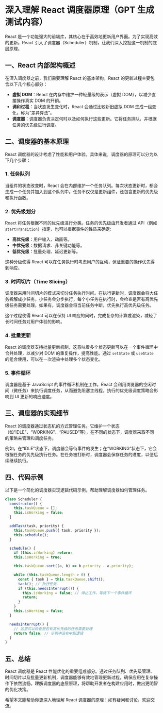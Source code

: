 # 深入理解 React 调度器原理（GPT 生成测试内容）

React 是一个功能强大的前端库，其核心在于高效地更新用户界面。为了实现高效的更新，React 引入了调度器（Scheduler）机制，让我们深入挖掘这一机制的底层原理。

## 一、React 内部架构概述

在深入调度器之前，我们需要理解 React 的基本架构。React 的更新过程主要包含以下几个核心部分：

- **虚拟 DOM**：React 在内存中维护一种轻量级的表示（虚拟 DOM），以减少直接操作真实 DOM 的开销。
- **调和过程**：当状态发生变化时，React 会通过比较新旧虚拟 DOM 生成一组变化，称为“差异算法”。
- **调度器**：调度器负责决定何时以及如何执行这些更新。它将任务排队，并根据任务的优先级进行调度。

## 二、调度器的基本原理

React 调度器的设计考虑了性能和用户体验。具体来说，调度器的原理可以分为以下几个步骤：

### 1. 任务队列

当组件的状态改变时，React 会在内部维护一个任务队列。每次状态更新时，都会生成一个任务并加入到这个队列中。任务不仅仅是更新组件，还包含更新的优先级和执行函数。

### 2. 优先级划分

React 将任务根据不同的优先级进行分类。任务的优先级由开发者通过 API（例如 `startTransition`）指定，也可以根据事件的性质来确定:

- **高优先级**：用户输入、动画等。
- **中优先级**：数据请求、非关键功能等。
- **低优先级**：批量处理、延迟更新等。

这种分级使得 React 可以在任务执行时考虑用户的互动，保证重要的操作优先得到响应。

### 3. 时间切片（Time Slicing）

调度器采用时间切片的模式来切分任务执行时间。在执行更新时，调度器会将大任务拆解成小任务。小任务会分步执行，每个小任务在执行时，会检查是否有高优先级任务需要处理。如果有，调度器会将当前任务中断，优先执行高优先级任务。

这个过程使得 React 可以在保持 UI 响应的同时，完成复杂的计算或渲染，减轻了长时间任务对用户体验的影响。

### 4. 批量更新

React 的调度器支持批量更新机制，这意味着多个状态更新可以在一个事件循环中合并处理，以减少对 DOM 的重复操作，提高性能。通过 `setState` 或 `useState` 的组合使用，可以在一次渲染中处理多个状态变化。

### 5. 事件循环

调度器是基于 JavaScript 的事件循环机制在工作。React 会利用浏览器的空闲时间（微任务）来执行调度任务，从而避免阻塞主线程。执行的优先级调度策略会影响到 UI 更新的响应速度。

## 三、调度器的实现细节

React 的调度器通过状态机的方式管理任务。它维护一个状态（如“IDLE”、“WORKING”、“PAUSED”等），在不同的状态下，调度器采取不同的策略来管理和调度任务。

例如，在“IDLE”状态下，调度器会等待事件的发生；在“WORKING”状态下，它会根据任务的优先级执行任务。在任务被打断时，调度器会保存任务的进度，以便后续继续执行。

## 四、代码示例

以下是一个简化的调度器实现逻辑代码示例，帮助理解调度器如何管理任务。

```javascript
class Scheduler {
  constructor() {
    this.taskQueue = [];
    this.isWorking = false;
  }

  addTask(task, priority) {
    this.taskQueue.push({ task, priority });
    this.schedule();
  }

  schedule() {
    if (this.isWorking) return;
    this.isWorking = true;

    this.taskQueue.sort((a, b) => b.priority - a.priority);

    while (this.taskQueue.length > 0) {
      const { task } = this.taskQueue.shift();
      task(); // 执行任务
      if (this.needsInterrupt()) {
        this.isWorking = false; // 停止工作，等待下一个事件循环
        return;
      }
    }
    this.isWorking = false;
  }

  needsInterrupt() {
    // 这里可以检查是否有高优先级的任务需要处理
    return false; // 示例中没有中断逻辑
  }
}
```

## 五、总结

React 调度器是 React 性能优化的重要组成部分。通过任务队列、优先级管理、时间切片以及批量更新机制，调度器能够有效地管理更新过程，确保应用在复杂操作下依然流畅。理解调度器的底层原理，将帮助开发者在构建应用时，做出更明智的优化决策。

希望本文能帮助你更深入地理解 React 调度器的原理！如有疑问和讨论，欢迎交流。
